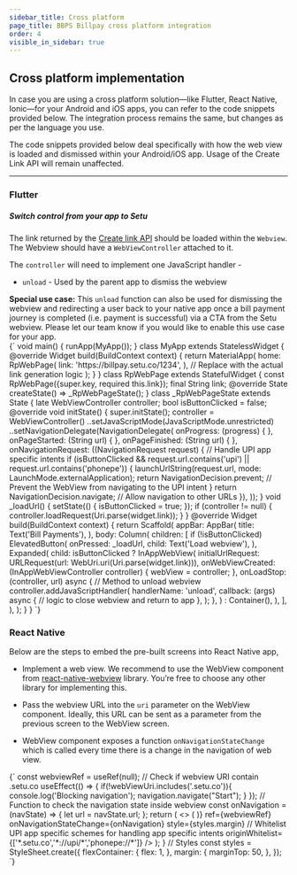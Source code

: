 ```yaml
---
sidebar_title: Cross platform
page_title: BBPS Billpay cross platform integration
order: 4
visible_in_sidebar: true
---
```


## Cross platform implementation

In case you are using a cross platform solution—like Flutter, React Native, Ionic—for your Android and iOS apps, you can refer to the code snippets provided below. The integration process remains the same, but changes as per the language you use.

The code snippets provided below deal specifically with how the web view is loaded and dismissed within your Android/iOS app. Usage of the Create Link API will remain unaffected.

<hr class="primary" />

### Flutter

##### Switch control from your app to Setu
The link returned by the <a href="/payments/billpay/api-reference/white-label#/category~Link_Generation/operation~EtherealLinkRequest" target="_blank">Create link API</a> should be loaded within the `Webview`. The Webview should have a `WebViewController` attached to it.

The `controller` will need to implement one JavaScript handler - 

- `unload` - Used by the parent app to dismiss the webview

<Callout type="tip">
    <b>Special use case:</b> This <code>unload</code> function can also be used for dismissing the webview and redirecting a user back to your native app once a bill payment journey is completed (i.e. payment is successful) via a CTA from the Setu webview. Please let our team know if you would like to enable this use case for your app.
</Callout>
<br />

<CodeBlockWithCopy language="java">
{`
    void main() {
        runApp(MyApp());
    }
    class MyApp extends StatelessWidget {
        @override
        Widget build(BuildContext context) {
            return MaterialApp(
            home: RpWebPage(
                link:
                'https://billpay.setu.co/1234',
            ), // Replace with the actual link generation logic
            );
        }
    }
    class RpWebPage extends StatefulWidget {
        const RpWebPage({super.key, required this.link});
        final String link;
        @override
        State<RpWebPage> createState() => _RpWebPageState();
    }
    class _RpWebPageState extends State<RpWebPage> {
        late WebViewController controller;
        bool isButtonClicked = false;
        @override
        void initState() {
            super.initState();
            controller = WebViewController()
            ..setJavaScriptMode(JavaScriptMode.unrestricted)
            ..setNavigationDelegate(NavigationDelegate(
                onProgress: (progress) {
                },
                onPageStarted: (String url) {
                },
                onPageFinished: (String url) {
                },
                onNavigationRequest: ((NavigationRequest request) {
                // Handle UPI app specific intents
                if (isButtonClicked && request.url.contains('upi') || request.url.contains('phonepe')) {
                    launchUrlString(request.url, mode: LaunchMode.externalApplication);
                    return NavigationDecision.prevent; // Prevent the WebView from navigating to the UPI intent
                }
                return NavigationDecision.navigate; // Allow navigation to other URLs
                }),
            ));
        }
        void _loadUrl() {
            setState(() {
                isButtonClicked = true;
            });
            if (controller != null) {
                controller.loadRequest(Uri.parse(widget.link));
            }
        }
        @override
        Widget build(BuildContext context) {
            return Scaffold(
                appBar: AppBar(
                    title: Text('Bill Payments'),
                ),
                body: Column(
                    children: [
                    if (!isButtonClicked)
                        ElevatedButton(
                            onPressed: _loadUrl,
                            child: Text('Load webview'),
                        ),
                    Expanded(
                        child: isButtonClicked
                            ? InAppWebView(
                                initialUrlRequest:
                                    URLRequest(url: WebUri.uri(Uri.parse(widget.link))),
                                onWebViewCreated: (InAppWebViewController controller) {
                                    webView = controller;
                                },
                                onLoadStop: (controller, url) async {
                                    // Method to unload webview
                                    controller.addJavaScriptHandler(
                                        handlerName: 'unload',
                                        callback: (args) async {
                                            // logic to close webview and return to app
                                        },
                                    );
                                },
                            )
                            : Container(),
                    ),
                    ],
                ),
            );
        }
    }
`}

</CodeBlockWithCopy>

<br />

### React Native

Below are the steps to embed the pre-built screens into React Native app,

-   Implement a web view. We recommend to use the WebView component from <a href="https://github.com/react-native-webview/react-native-webview" target="_blank">react-native-webview</a> library. You’re free to choose any other library for implementing this.

-   Pass the webview URL into the `uri` parameter on the WebView component. Ideally, this URL can be sent as a parameter from the previous screen to the WebView screen.

-   WebView component exposes a function `onNavigationStateChange` which is called every time there is a change in the navigation of web view.

<CodeBlockWithCopy language="jsx">
{`
        const webviewRef = useRef(null);
        // Check if webview URI contain .setu.co
        useEffect(() => {
            if(!webViewUri.includes('.setu.co')){
                console.log('Blocking navigation');
                navigation.navigate("Start");
            }
        });
        // Function to check the navigation state inside webview
        const onNavigation = (navState) => {
            let url = navState.url;
        };
        return (
            <>
            <SafeAreaView style={styles.flexContainer}>
                <WebView
                    source={{
                        uri: webviewUri,
                            }}
                        startInLoadingState={true}
                        renderLoading={() => (
                            <ActivityIndicator color="black" size="large" style={styles.flexContainer} />
                        )}
                    ref={webviewRef}
                    onNavigationStateChange={onNavigation}
                    style={styles.margin}
                    // Whitelist UPI app specific schemes for handling app specific intents
                    originWhitelist={['*.setu.co','*://upi/*','phonepe://*']}
                />
            </SafeAreaView>
            </>
            );
    }
    // Styles
    const styles = StyleSheet.create({
        flexContainer: {
            flex: 1,
        },
        margin: {
            marginTop: 50,
        },
    }); 
`}

</CodeBlockWithCopy>

<WasPageHelpful />
